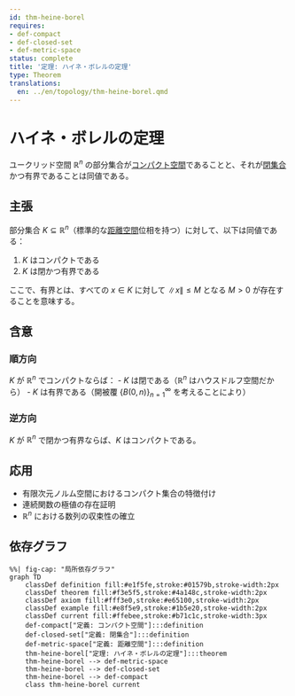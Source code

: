```yaml
---
id: thm-heine-borel
requires:
- def-compact
- def-closed-set
- def-metric-space
status: complete
title: '定理: ハイネ・ボレルの定理'
type: Theorem
translations:
  en: ../en/topology/thm-heine-borel.qmd
---
```


# ハイネ・ボレルの定理 {#thm-heine-borel}

ユークリッド空間 $\mathbb{R}^n$ の部分集合が[コンパクト空間](def-compact.qmd)であることと、それが[閉集合](def-closed-set.qmd)かつ有界であることは同値である。

## 主張

部分集合 $K \subseteq \mathbb{R}^n$（標準的な[距離空間](../geometry/def-metric-space.qmd)位相を持つ）に対して、以下は同値である：

1. $K$ はコンパクトである
2. $K$ は閉かつ有界である

ここで、有界とは、すべての $x \in K$ に対して $\|x\| \leq M$ となる $M > 0$ が存在することを意味する。

## 含意

### 順方向

$K$ が $\mathbb{R}^n$ でコンパクトならば：
- $K$ は閉である（$\mathbb{R}^n$ はハウスドルフ空間だから）
- $K$ は有界である（開被覆 $\{B(0, n)\}_{n=1}^{\infty}$ を考えることにより）

### 逆方向

$K$ が $\mathbb{R}^n$ で閉かつ有界ならば、$K$ はコンパクトである。

## 応用

- 有限次元ノルム空間におけるコンパクト集合の特徴付け
- 連続関数の極値の存在証明
- $\mathbb{R}^n$ における数列の収束性の確立

## 依存グラフ

```mermaid
%%| fig-cap: "局所依存グラフ"
graph TD
    classDef definition fill:#e1f5fe,stroke:#01579b,stroke-width:2px
    classDef theorem fill:#f3e5f5,stroke:#4a148c,stroke-width:2px
    classDef axiom fill:#fff3e0,stroke:#e65100,stroke-width:2px
    classDef example fill:#e8f5e9,stroke:#1b5e20,stroke-width:2px
    classDef current fill:#ffebee,stroke:#b71c1c,stroke-width:3px
    def-compact["定義: コンパクト空間"]:::definition
    def-closed-set["定義: 閉集合"]:::definition
    def-metric-space["定義: 距離空間"]:::definition
    thm-heine-borel["定理: ハイネ・ボレルの定理"]:::theorem
    thm-heine-borel --> def-metric-space
    thm-heine-borel --> def-closed-set
    thm-heine-borel --> def-compact
    class thm-heine-borel current
```
